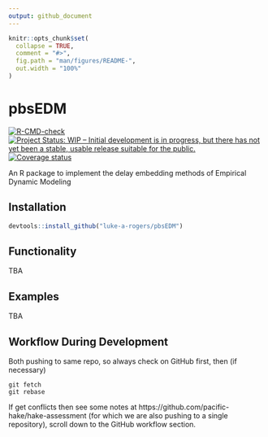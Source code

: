 ```yaml
---
output: github_document
---
```


<!-- README.md is generated from README.Rmd. Please edit that file -->

```r
knitr::opts_chunk$set(
  collapse = TRUE,
  comment = "#>",
  fig.path = "man/figures/README-",
  out.width = "100%"
)
```

# pbsEDM
<!-- badges: start -->
[![R-CMD-check](https://github.com/luke-a-rogers/pbsEDM/workflows/R-CMD-check/badge.svg)](https://github.com/luke-a-rogers/pbsEDM/actions)
[![Project Status: WIP – Initial development is in progress, but there has not yet been a stable, usable release suitable for the public.](https://www.repostatus.org/badges/latest/wip.svg)](https://www.repostatus.org/#wip)
[![Coverage status](https://codecov.io/gh/luke-a-rogers/pbsEDM/branch/master/graph/badge.svg)](https://codecov.io/github/luke-a-rogers/pbsEDM?branch=master)
<!-- badges: end -->


An R package to implement the delay embedding methods of Empirical Dynamic Modeling

## Installation

``` r
devtools::install_github("luke-a-rogers/pbsEDM")
```

## Functionality

TBA

## Examples

TBA

## Workflow During Development 
Both pushing to same repo, so always check on GitHub first, then (if necessary)
```
git fetch
git rebase
```

If get conflicts then see some notes at https://github.com/pacific-hake/hake-assessment (for which we are also pushing to a single repository), scroll down to the GitHub workflow section.
 
